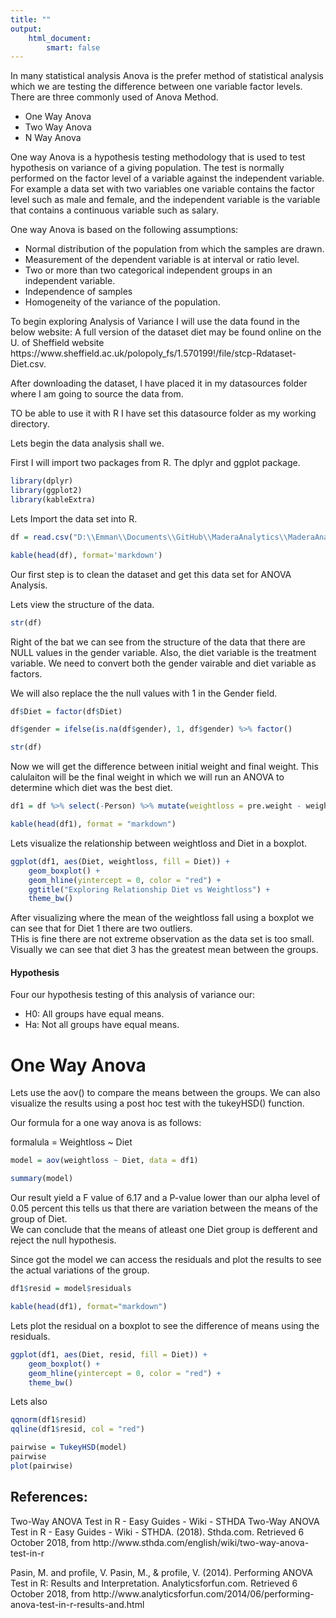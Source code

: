 ```yaml
---
title: ""
output: 
    html_document:
        smart: false
---
```



In many statistical analysis Anova is the prefer method of statistical analysis which we are testing the difference between one variable factor levels.  There are three commonly used of Anova Method. 
<ul> 
    <li>One Way Anova </li>
	<li>Two Way Anova</li>
	<li>N Way Anova</li>
</ul>
	
One way Anova is a hypothesis testing methodology that is used to test hypothesis on variance of a giving population.   The test is normally performed on the factor level of a variable against the independent variable.    For example a data set with two variables one variable contains the factor level such as male and female, and the independent variable is the variable that contains a continuous variable such as salary.   

One way Anova is based on the following assumptions: 
<ul> 
    <li>Normal distribution of the population from which the samples are drawn.</li>
	<li>Measurement of the dependent variable is at interval or ratio level.</li>
    <li>Two or more than two categorical independent groups in an independent variable.</li>
	<li>Independence of samples</li>
	<li>Homogeneity of the variance of the population.</li>
</ul>

To begin exploring Analysis of Variance I will use the data found in the below website: 
A full version of the dataset diet may be found online on the U. of Sheffield website https://www.sheffield.ac.uk/polopoly_fs/1.570199!/file/stcp-Rdataset-Diet.csv.

After downloading the dataset, I have placed it in my datasources folder where I am going to source the data from.  

TO be able to use it with R I have set this datasource folder as my working directory.  

Lets begin the data analysis shall we.  

First I will import two packages from R.  The dplyr and ggplot package.  

```r
library(dplyr)
library(ggplot2)
library(kableExtra)

```
Lets Import the data set into R.

```r

df = read.csv("D:\\Emman\\Documents\\GitHub\\MaderaAnalytics\\MaderaAnalytics\\MaderaAnalytics\\DataSources\\diet.csv")

kable(head(df), format='markdown')

```

Our first step is to clean the dataset and get this data set for ANOVA Analysis. 

Lets view the structure of the data.  

```r
str(df)
```

Right of the bat we can see from the structure of the data that there are NULL values in the gender variable. 
Also, the diet variable is the treatment variable. We need to convert both the gender vairable and diet variable as factors.   

We will also replace the the null values with 1 in the Gender field. 

```r

df$Diet = factor(df$Diet)

df$gender = ifelse(is.na(df$gender), 1, df$gender) %>% factor()

str(df)

```
Now we will get the difference between initial weight and final weight.  This calulaiton will be the final weight in which we will run an ANOVA to determine which diet was the best diet. 

```r
df1 = df %>% select(-Person) %>% mutate(weightloss = pre.weight - weight6weeks)

kable(head(df1), format = "markdown")

```

Lets visualize the relationship between weightloss and Diet in a boxplot. 

```r

ggplot(df1, aes(Diet, weightloss, fill = Diet)) +
    geom_boxplot() +
    geom_hline(yintercept = 0, color = "red") +
    ggtitle("Exploring Relationship Diet vs Weightloss") +
    theme_bw()

```

After visualizing where the mean of the weightloss fall using a boxplot we can see that for Diet 1 there are two outliers.  
THis is fine there are not extreme observation as the data set is too small.  Visually we can see that diet 3 has the greatest mean between the groups.   

<h4>Hypothesis</h4> 

Four our hypothesis testing of this analysis of variance our: 

<ul>
    <li>H0: All groups have equal means.</li>
    <li>Ha: Not all groups have equal means.</li> 
</ul>  

<h1>One Way Anova</h1>

Lets use the aov() to compare the means between the groups.  We can also visualize the results using a post hoc test with the tukeyHSD() function.  

Our formula for a one way anova is as follows: 

formalula = Weightloss ~ Diet

```r
model = aov(weightloss ~ Diet, data = df1)

summary(model)
```

Our result yield a F value of 6.17 and a P-value lower than our alpha level of 0.05 percent this tells us that there are variation between the means of the group of Diet.  
We can conclude that the means of atleast one Diet group is defferent and reject the null hypothesis.  

Since got the model we can access the residuals and plot the results to see the actual variations of the group. 

```r
df1$resid = model$residuals

kable(head(df1), format="markdown")
```

Lets plot the residual on a boxplot to see the difference of means using the residuals. 

```r
ggplot(df1, aes(Diet, resid, fill = Diet)) +
    geom_boxplot() +
    geom_hline(yintercept = 0, color = "red") +
    theme_bw()
```

Lets also 

```r
qqnorm(df1$resid)
qqline(df1$resid, col = "red")
```


```r
pairwise = TukeyHSD(model)
pairwise
plot(pairwise)
```


<h2>References: </h2> 

Two-Way ANOVA Test in R - Easy Guides - Wiki - STHDA
Two-Way ANOVA Test in R - Easy Guides - Wiki - STHDA. (2018). Sthda.com. Retrieved 6 October 2018, from http://www.sthda.com/english/wiki/two-way-anova-test-in-r

Pasin, M. and profile, V.
Pasin, M., & profile, V. (2014). Performing ANOVA Test in R: Results and Interpretation. Analyticsforfun.com. Retrieved 6 October 2018, from http://www.analyticsforfun.com/2014/06/performing-anova-test-in-r-results-and.html